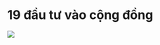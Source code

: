 # 19 đầu tư vào cộng đồng {-}

![](~/Library/CloudStorage/OneDrive-UW/VietMisinfoResearch/changing-tides/content-vn/changingTides-18.jpg)
